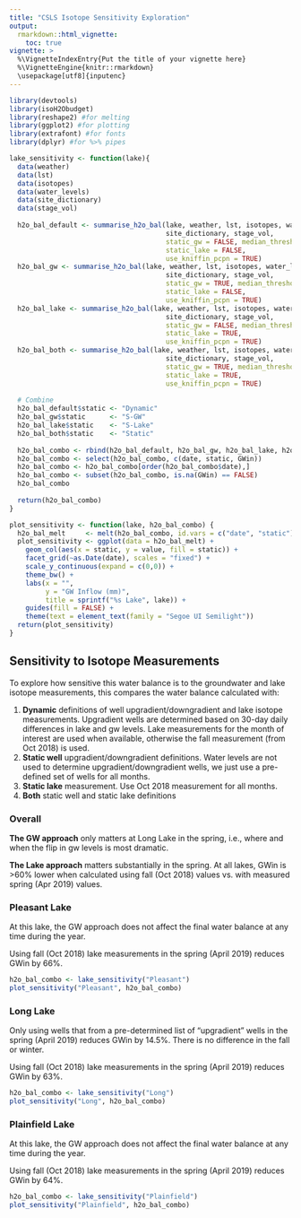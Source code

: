 ```yaml
---
title: "CSLS Isotope Sensitivity Exploration"
output: 
  rmarkdown::html_vignette:
    toc: true
vignette: >
  %\VignetteIndexEntry{Put the title of your vignette here}
  %\VignetteEngine{knitr::rmarkdown}
  \usepackage[utf8]{inputenc}
---
```


```r
library(devtools)
library(isoH2Obudget)
library(reshape2) #for melting
library(ggplot2) #for plotting
library(extrafont) #for fonts
library(dplyr) #for %>% pipes
```

```r
lake_sensitivity <- function(lake){
  data(weather)
  data(lst)
  data(isotopes)
  data(water_levels)
  data(site_dictionary)
  data(stage_vol)
  
  h2o_bal_default <- summarise_h2o_bal(lake, weather, lst, isotopes, water_levels,
                                       site_dictionary, stage_vol, 
                                       static_gw = FALSE, median_threshold = 0.01, 
                                       static_lake = FALSE, 
                                       use_kniffin_pcpn = TRUE)
  h2o_bal_gw <- summarise_h2o_bal(lake, weather, lst, isotopes, water_levels,
                                       site_dictionary, stage_vol, 
                                       static_gw = TRUE, median_threshold = 0.01, 
                                       static_lake = FALSE, 
                                       use_kniffin_pcpn = TRUE)
  h2o_bal_lake <- summarise_h2o_bal(lake, weather, lst, isotopes, water_levels,
                                       site_dictionary, stage_vol, 
                                       static_gw = FALSE, median_threshold = 0.01, 
                                       static_lake = TRUE, 
                                       use_kniffin_pcpn = TRUE)
  h2o_bal_both <- summarise_h2o_bal(lake, weather, lst, isotopes, water_levels,
                                       site_dictionary, stage_vol, 
                                       static_gw = TRUE, median_threshold = 0.01, 
                                       static_lake = TRUE, 
                                       use_kniffin_pcpn = TRUE)
  
  # Combine
  h2o_bal_default$static <- "Dynamic"
  h2o_bal_gw$static      <- "S-GW"
  h2o_bal_lake$static    <- "S-Lake"
  h2o_bal_both$static    <- "Static"
  
  h2o_bal_combo <- rbind(h2o_bal_default, h2o_bal_gw, h2o_bal_lake, h2o_bal_both)
  h2o_bal_combo <- select(h2o_bal_combo, c(date, static, GWin))
  h2o_bal_combo <- h2o_bal_combo[order(h2o_bal_combo$date),]
  h2o_bal_combo <- subset(h2o_bal_combo, is.na(GWin) == FALSE)
  h2o_bal_combo
  
  return(h2o_bal_combo)
}

plot_sensitivity <- function(lake, h2o_bal_combo) {
  h2o_bal_melt     <- melt(h2o_bal_combo, id.vars = c("date", "static"))
  plot_sensitivity <- ggplot(data = h2o_bal_melt) +
    geom_col(aes(x = static, y = value, fill = static)) +
    facet_grid(~as.Date(date), scales = "fixed") +
    scale_y_continuous(expand = c(0,0)) +
    theme_bw() + 
    labs(x = "", 
         y = "GW Inflow (mm)", 
         title = sprintf("%s Lake", lake)) +
    guides(fill = FALSE) +
    theme(text = element_text(family = "Segoe UI Semilight"))
  return(plot_sensitivity)
}
```

## Sensitivity to Isotope Measurements

To explore how sensitive this water balance is to the groundwater and lake
isotope measurements, this compares the water balance calculated with:

1. **Dynamic** definitions of well upgradient/downgradient and lake isotope
measurements. Upgradient wells are determined based on 30-day daily differences in lake and gw levels. Lake measurements for the month of interest are used when available, otherwise the fall measurement (from Oct 2018) is used.
2. **Static well** upgradient/downgradient definitions. Water levels are not
used to determine upgradient/downgradient wells, we just use a pre-defined set
of wells for all months.
3. **Static lake** measurement. Use Oct 2018 measurement for all months.
4. **Both** static well and static lake definitions

### Overall

**The GW approach** only matters at Long Lake in the spring, i.e., where and
when the flip in gw levels is most dramatic.

**The Lake approach** matters substantially in the spring. At all lakes, GWin is
>60% lower when calculated using fall (Oct 2018) values vs. with measured spring
(Apr 2019) values.

### Pleasant Lake

At this lake, the GW approach does not affect the final water balance at any
time during the year.

Using fall (Oct 2018) lake measurements in the spring (April 2019) reduces GWin
by 66%.

```r
h2o_bal_combo <- lake_sensitivity("Pleasant")
plot_sensitivity("Pleasant", h2o_bal_combo)
```

### Long Lake 
Only using wells that from a pre-determined list of "upgradient" wells in the
spring (April 2019) reduces GWin by 14.5%. There is no difference in the fall or
winter.

Using fall (Oct 2018) lake measurements in the spring (April 2019) reduces GWin
by 63%.

```r
h2o_bal_combo <- lake_sensitivity("Long")
plot_sensitivity("Long", h2o_bal_combo)
```

### Plainfield Lake
At this lake, the GW approach does not affect the final water balance at any
time during the year.

Using fall (Oct 2018) lake measurements in the spring (April 2019) reduces GWin
by 64%.

```r
h2o_bal_combo <- lake_sensitivity("Plainfield")
plot_sensitivity("Plainfield", h2o_bal_combo)
```
